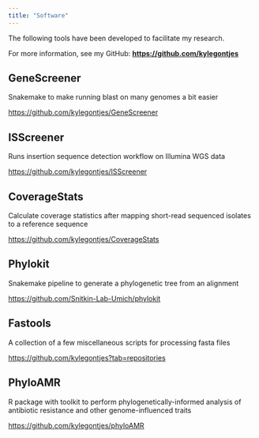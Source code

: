 ```yaml
---
title: "Software"
---
```


The following tools have been developed to facilitate my research.

For more information, see my GitHub: **​<https://github.com/kylegontjes>**

## GeneScreener

Snakemake to make running blast on many genomes a bit easier

<https://github.com/kylegontjes/GeneScreener>

## ISScreener

Runs insertion sequence detection workflow on Illumina WGS data

<https://github.com/kylegontjes/ISScreener>

## **CoverageStats**

Calculate coverage statistics after mapping short-read sequenced isolates to a reference sequence

<https://github.com/kylegontjes/CoverageStats>

## Phylokit

Snakemake pipeline to generate a phylogenetic tree from an alignment

<https://github.com/Snitkin-Lab-Umich/phylokit>

## Fastools

A collection of a few miscellaneous scripts for processing fasta files

<https://github.com/kylegontjes?tab=repositories>

## PhyloAMR

R package with toolkit to perform phylogenetically-informed analysis of antibiotic resistance and other genome-influenced traits

[https://github.com/kylegontjes/phyloAMR](https://github.com/kylegontjes/phyloAMR/tree/master)
